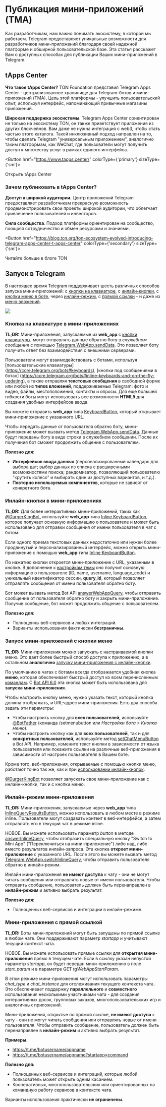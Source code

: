 
# Публикация мини-приложений (TMA)

Как разработчикам, нам важно понимать экосистему, в которой мы работаем. Telegram предоставляет уникальные возможности для разработчиков мини-приложений благодаря своей надежной платформе и обширной пользовательской базе. Эта статья расскажет Вам о доступных способах для публикации Ваших мини-приложений в Telegram.

## tApps Center

**Что такое tApps Center?** TON Foundation представил Telegram Apps Center - централизованное хранилище для Telegram-ботов и мини-приложений (TMA). Цель этой платформы - улучшить пользовательский опыт, используя интерфейс, напоминающий привычные магазины приложений.

**Широкая поддержка экосистемы**. Telegram Apps Center ориентирован не только на экосистему TON, он также приветствует приложения из других блокчейнов. Вам даже не нужна интеграция с web3, чтобы стать частью этого каталога. Такой инклюзивный подход направлен на то, чтобы сделать Telegram "универсальным приложением", аналогично таким платформам, как WeChat, где пользователи могут получить доступ к множеству услуг в рамках единого интерфейса.

<Button href="https://www.tapps.center/" colorType={'primary'} sizeType={'sm'}>

Открыть tApps Center

</Button>

### Зачем публиковать в tApps Center?

**Доступ к широкой аудитории**. Центр приложений Telegram предоставляет разработчикам прекрасную возможность продемонстрировать свои проекты широкой аудитории, что облегчает привлечение пользователей и инвесторов.

**Сила сообщества**. Подход платформы ориентирован на сообщество, поощряя сотрудничество и обмен ресурсами и знаниями.

<Button href="https://blog.ton.org/ton-ecosystem-evolved-introducing-telegram-apps-center-t-apps-center" colorType={'secondary'} sizeType={'sm'}>

Читайте больше в блоге TON

</Button>

## Запуск в Telegram

В настоящее время Telegram поддерживает шесть различных способов запуска мини-приложений: с [кнопки на клавиатуре](https://core.telegram.org/bots/webapps#keyboard-button-web-apps), с [инлайн-кнопки](https://core.telegram.org/bots/webapps#inline-button-web-apps), с [кнопки меню в боте](https://core.telegram.org/bots/webapps#launching-web-apps-from-the-menu-button), через [инлайн-режим](https://core.telegram.org/bots/webapps#inline-mode-web-apps), с [прямой ссылки](https://core.telegram.org/bots/webapps#direct-link-web-apps) - и даже из [меню вложений](https://core.telegram.org/bots/webapps#launching-web-apps-from-the-attachment-menu).

![](/img/docs/telegram-apps/publish-tg-1.jpeg)

### Кнопка на клавиатуре в мини-приложениях

**TL;DR:** Мини-приложения, запускаемые из **web_app** с [кнопки клавиатуры](https://core.telegram.org/bots/api#keyboardbutton), могут отправлять данные обратно боту в _служебном сообщении_ с помощью [Telegram.WebApp.sendData](https://core.telegram.org/bots/webapps#initializing-web-apps). Это позволяет боту получить ответ без взаимодействия с внешними серверами.

Пользователи могут взаимодействовать с ботами, используя [пользовательские клавиатуры] (https://core.telegram.org/bots#keyboards), [кнопки под сообщениями в ботах] (https://core.telegram.org/bots#inline-keyboards-and-on-the-fly-updating), а также отправляя **текстовые сообщения** в свободной форме или любой из **типов вложений**, поддерживаемых Telegram: фото и видео, файлы, местоположения, контакты и опросы. Для еще большей гибкости боты могут использовать все возможности **HTML5** для создания удобных интерфейсов ввода.

Вы можете отправить  **web_app** типа [KeyboardButton](https://core.telegram.org/bots/api#keyboardbutton), который открывает мини-приложение с указанного URL.

Чтобы передать данные от пользователя обратно боту, мини-приложение может вызвать метод [Telegram.WebApp.sendData](https://core.telegram.org/bots/webapps#initializing-web-apps). Данные будут переданы боту в виде строки в служебном сообщении. После их получения бот сможет продолжить общение с пользователем.

**Полезно для:**

- **Интерфейсов ввода данных** (персонализированный календарь для выбора дат; выбор данных из списка с расширенными возможностями поиска; рандомизатор, позволяющий пользователю "крутить колесо" и выбирать один из доступных вариантов, и т.д.).
- **Повторно используемых компонентов**, которые не зависят от конкретного бота.

### Инлайн-кнопки в мини-приложениях

**TL;DR:** Для более интерактивных мини-приложений, таких как [@DurgerKingBot](https://t.me/durgerkingbot), используйте **web_app** типа [Inline KeyboardButton](https://core.telegram.org/bots/api#inlinekeyboardbutton), которое получает основную информацию о пользователе и может быть использовано для отправки сообщения от имени пользователя в чат с ботом.

Если одного приема текстовых данных недостаточно или нужен более продвинутый и персонализированный интерфейс, можно открыть мини-приложение с помощью **web_app** типа [Inline KeyboardButton](https://core.telegram.org/bots/api#inlinekeyboardbutton).

По нажатию кнопки откроется мини-приложение с URL, указанным в кнопке. В дополнение к [настройкам темы](https://core.telegram.org/bots/webapps#color-schemes) оно получит основную информацию о пользователе (ID, name, username, language_code) и уникальный идентификатор сессии, **query_id**, который позволяет отправлять сообщения от имени пользователя обратно боту.

Бот может вызвать метод Bot API [answerWebAppQuery](https://core.telegram.org/bots/api#answerwebappquery), чтобы отправить сообщение от пользователя обратно боту и закрыть мини-приложение. Получив сообщение, бот может продолжить общение с пользователем.

**Полезно для:**

- Полноценны веб-сервисов и любых интеграций.
- Варианты использования фактически **безграничны**.

### Запуск мини-приложений с кнопки меню

**TL;DR:** Мини-приложения можно запускать с настраиваемой кнопки меню. Это дает более быстрый способ доступа к приложению, а в остальном **аналогично** [запуску мини-приложения с инлайн-кнопки](https://core.telegram.org/bots/webapps#inline-button-web-apps).

По умолчанию в чатах с ботами всегда отображается удобная кнопка **меню**, которая обеспечивает быстрый доступ ко всем перечисленным [командам](https://core.telegram.org/bots#commands). С [Bot API 6.0](https://core.telegram.org/bots/api-changelog#april-16-2022) эта кнопка может быть использована для **запуска мини-приложения**.

Чтобы настроить кнопку меню, нужно указать текст, который кнопка должна отображать, и URL-адрес мини-приложения. Есть два способа задать эти параметры:

- Чтобы настроить кнопку для **всех пользователей**, используйте [@BotFather](https://t.me/botfather) (команда /setmenubutton или _Настройки бота > Кнопка меню_).
- Чтобы настроить кнопку как для **всех пользователей**, так и для **конкретных пользователей**, используйте метод [setChatMenuButton](https://core.telegram.org/bots/api#setchatmenubutton) в Bot API. Например, измените текст кнопки в зависимости от языка пользователя или покажите ссылки на различные веб-приложения в зависимости от настроек пользователя в Вашем боте.

Кроме того, веб-приложения, открываемые с помощью кнопки меню, работают точно так же, как и при [использовании инлайн-кнопок](https://core.telegram.org/bots/webapps#inline-button-web-apps).

[@DurgerKingBot](https://t.me/durgerkingbot) позволяет запускать свое мини-приложение как с инлайн-кнопки, так и с кнопки меню.

### Инлайн-режим мини-приложения

**TL;DR:** Мини-приложения, запускаемые через **web_app** типа [InlineQueryResultsButton](https://core.telegram.org/bots/api#inlinequeryresultsbutton), можно использовать в любом месте в режиме inline. Пользователи могут создавать контент в веб-интерфейсе, а затем отправлять его в текущий чат в режиме inline.

НОВОЕ. Вы можете использовать параметр _button_ в методе [answerInlineQuery](https://core.telegram.org/bots/api#answerinlinequery), чтобы отобразить специальную кнопку "Switch to Mini App" ("Переключиться на мини-приложение") либо над, либо вместо результатов инлайн-запроса. Эта кнопка **откроет мини-приложение** с указанного URL. После этого вы можете вызвать метод [Telegram.WebApp.switchInlineQuery](https://core.telegram.org/bots/webapps#initializing-web-apps), чтобы отправить пользователя обратно в инлайн-режим.

Инлайн мини-приложения **не имеют доступа** к чату - они не могут читать сообщения или отправлять новые от имени пользователя. Чтобы отправить сообщение, пользователь должен быть перенаправлен в **инлайн-режим** и активно выбрать результат.

**Полезно для:**

- Полноценных веб-сервисов и интеграции в инлайн-режиме.

### Мини-приложения с прямой ссылкой

**TL;DR:** Боты мини-приложений могут быть запущены по прямой ссылке в любом чате. Они поддерживают параметр _startapp_ и учитывают текущий контекст чата.

НОВОЕ. Вы можете использовать прямые ссылки для **открытия мини-приложения** прямо в текущем чате. Если в ссылку указан непустой параметр _startapp_, он будет передан мини-приложению в поле _start_param_ и в параметре GET _tgWebAppStartParam_.

В этом режиме мини-приложения могут использовать параметры _chat_type_ и _chat_instance_ для отслеживания текущего контекста чата. Это обеспечивает поддержку **параллельного** и **совместного** использования несколькими участниками чата - для создания интерактивных досок, групповых заказов, многопользовательских игр и аналогичных приложений.

Мини-приложения, открытые по прямой ссылке, **не имеют доступа** к чату - они не могут читать сообщения или отправлять новые от имени пользователя. Чтобы отправить сообщение, пользователь должен быть перенаправлен в **инлайн-режим** и активно выбрать результат.

**Примеры**.

- https://t.me/botusername/appname
- https://t.me/botusername/appname?startapp=command

**Полезно для:**

- Полноценных веб-сервисов и интеграций, которые любой пользователь может открыть одним касанием.
- Кооперативных, многопользовательских или ориентированных на командную работу сервисов в контексте чата.

Варианты использования практически **не ограничены**.
